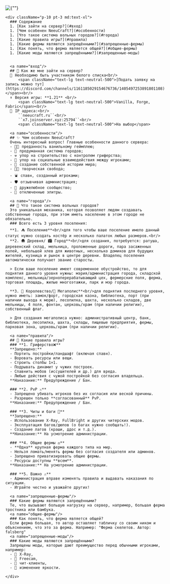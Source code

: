
<div className="markdown-body p-10 not-md:p-0 !text-white">
  <div className="bg-neutral-800 md:rounded-2xl overflow-hidden shadow-2xl">
    <div className="relative w-full h-100 not-md:h-70 object-contain">
      <Image src={"/Ad_Banner.png"} alt={""} fill className="pointer-events-none object-cover"/>
    </div>

    <div className="p-10 pt-3 md:text-xl">
      ### Содержание
      1. [Как зайти на сервер?](#вход)
      1. [Чем особенен NeeuCraft?](#особенности)
      1. [Что такое система вольных городов?](#города)
      1. [Какие правила игры?](#правила)
      1. [Какие фермы являются запрещёнными?](#запрещенные-фермы)
      1. [Как понять, что ферма является общей?](#общие-фермы)
      1. [Какие моды являются запрещёнными?](#запрещенные-моды)
      
      
      <a name="вход"/>
      ## 🚪 Как же мне зайти на сервер? 
      🎫⠀Необходимо быть участником белого списка<br/>
      ⠀⠀⠀<span className="text-lg text-neutral-500">[Подать заявку на запись можно тут](https://discord.com/channels/1161185029154676736/1405497253891801108)</span><br/>
      ⬆️⠀Версия игры: **1.21** <br/>
      ⠀⠀⠀<span className="text-lg text-neutral-500">Vanilla, Forge, Fabric</span><br/>
      🔗⠀IP адреса:<br/>
      ⠀⠀⠀``neeucraft.ru``<br/>
      ⠀⠀⠀``x7.joinserver.xyz:25794``<br/>
      ⠀⠀⠀<span className="text-lg text-neutral-500">На выбор</span>

      <a name="особенности"/>
      ## ✨ Чем особенен NeeuCraft? 
      Очень интересный вопрос! Главные особенности данного сервера: 
      - 🍋‍🟩⠀преданность ванильному геймплею;
      - 🌁⠀продуманная система городов;
      - ⚒️⠀упор на строительство с контролем гриферства;
      - 👥⠀упор на социальные взаимодействия между игроками;
      - 📔⠀создание собственной истории мира;
      - 👩‍🎨⠀творческая свобода;
      - ⛲⠀спавн, созданный игроками;
      - 🛡️⠀отзывчивая администрация;
      - 🔰⠀дружелюбное сообщество;
      - 🛬⠀отключенные элитры.

      <a name="города"/>
      ## 🌇 Что такое система вольных городов? 
      Это уникальная механика, которая позволяет людям создавать собственные города, при этом иметь население в этом городе не обязательно.
      ### Всего есть 3 уровня поселения:
      **1. ⛺ Поселение**<br/>для того чтобы ваше поселение имело данный статус нужно создать костёр и несколько палаток любых размеров.<br/>
      **2. 🛖 Деревня/ 🏙️ Город**<br/>для создания, потребуется: ратуша, деревенский склад, мельница, проложенные дороги, пара засаженных полей, небольшой хлев для животных, несколько домиков для будущих жителей, кузница и рынок в центре деревни. Владелец поселения автоматически получает звание старосты.

      > Если ваше поселение имеет современное обустройство, то для поднятия данного уровня нужны: мэрия/администрация города, складской комплекс, мельница/зерноперерабатывающий цех, фермерские поля, ферма, торговая площадь, жилые многоэтажки, парк и мэр города.

      **3. 🏰 Королевство/🏢 Мегаполис**<br/>для поднятия последнего уровня, нужно иметь: замок/форт, городская казна, библиотека, порт (при наличии выхода к морю), лесопилка, шахта, несколько складов, две мельницы, 4 поля, фонтан, церковь/храм (при наличии религии), собственный флаг.

      > Для создания мегаполиса нужно: административный центр, банк, библиотека, лесопилка, шахта, склады, пищевые предприятия, фермы, парковая зона, церковь/храм (при наличии религии).

      <a name="правила"/>
      ## 📜 Какие правила игры?
      ### **1. Гриферство❌**  
      **Запрещено:**  
      - Портить постройки/ландшафт (включая спавн).  
      - Воровать ресурсы или вещи.  
      - Строить столбы 1×1.  
      - Подрывать динамит у чужих построек.  
      - Спавнить мобов (иссушителей и др.) для вреда.  
      - Любые действия с чужой постройкой без согласия владельца.  
      **Наказание:** Предупреждение / Бан.  

      ### **2. PvP ⚔️**  
      - Запрещено убивать игроков без их согласия или веской причины.  
      - Разрешен только **согласованный** PvP.  
      **Наказание:** Предупреждение / Бан.  

      ### **3. Читы и баги 🚫**  
      **Запрещено:**  
      - Использование X-Ray, FullBright и других читерских модов.  
      - Эксплуатация багов/дюпов (о багах нужно сообщать!).  
      - Создание лагов (краши, ддос и т.д.).  
      **Наказание:** На усмотрение администрации.  

      ### **4. Общие фермы ⚖️**  
      - **Одна** крупная ферма каждого типа на мир.  
      - Нельзя ломать/менять фермы без согласия создателя или админов.  
      - Запрещено приватизировать общие фермы.  
      - Ресурсы доступны **всем**.  
      **Наказание:** На усмотрение администрации.  

      ### **5. Важно ⚠️**  
      - Администрация вправе изменять правила и выдавать наказания по ситуации.  
      - Играйте честно и уважайте других!  

      <a name="запрещенные-фермы"/>
      ### Какие фермы являются запрещёнными?
      Те, что вызывают большую нагрузку на сервер, например, большая ферма тростника или бамбука.  
      <a name="общие-фермы"/>
      ### Как понять, что ферма является общей?
      Если ферма большая, то автор оставляет табличку со своим ником и объяснением, что это за ферма. Например: "Ферма скелетов. Автор: falsberg"
      <a name="запрещенные-моды"/>
      ### Какие моды являются запрещёнными?
      Запрещены моды, которые дают преимущество перед обычными игроками, например: 
      - 🩻⠀X-Ray,
      - 🎥⠀Freecam,
      - 👾⠀чит-клиенты,
      - 🔆⠀изменение яркости.
      
    </div>
  </div>
</div>
